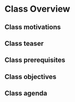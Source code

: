 # Class Overview {#overview}

## Class motivations

## Class teaser

## Class prerequisites

## Class objectives 

## Class agenda

